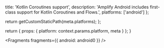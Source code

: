 
  title: 'Kotlin Coroutines support',
  description:
    'Amplify Android includes first-class support for Kotlin Coroutines and Flows.',
  platforms: ['android']
};

  return getCustomStaticPath(meta.platforms);
};

  return {
    props: {
      platform: context.params.platform,
      meta
    }
  };
}


<Fragments fragments={{ android: android0 }} />
